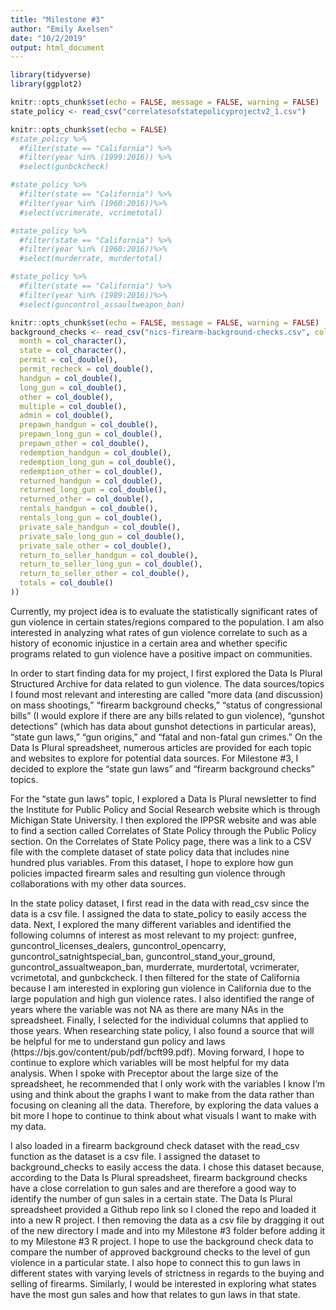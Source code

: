 ```yaml
---
title: "Milestone #3"
author: "Emily Axelsen"
date: "10/2/2019"
output: html_document
---
```

```r
library(tidyverse)
library(ggplot2)
```


```r
knitr::opts_chunk$set(echo = FALSE, message = FALSE, warning = FALSE)
state_policy <- read_csv("correlatesofstatepolicyprojectv2_1.csv")
```


```r
knitr::opts_chunk$set(echo = FALSE)
#state_policy %>%
  #filter(state == "California") %>%
  #filter(year %in% (1999:2016)) %>%
  #select(gunbckcheck)

#state_policy %>%
  #filter(state == "California") %>%
  #filter(year %in% (1960:2016))%>%
  #select(vcrimerate, vcrimetotal)

#state_policy %>%
  #filter(state == "California") %>%
  #filter(year %in% (1960:2016))%>%
  #select(murderrate, murdertotal)

#state_policy %>%
  #filter(state == "California") %>%
  #filter(year %in% (1989:2016))%>%
  #select(guncontrol_assaultweapon_ban)

```


```r
knitr::opts_chunk$set(echo = FALSE, message = FALSE, warning = FALSE)
background_checks <- read_csv("nics-firearm-background-checks.csv", col_types = cols(
  month = col_character(),
  state = col_character(),
  permit = col_double(),
  permit_recheck = col_double(),
  handgun = col_double(),
  long_gun = col_double(),
  other = col_double(),
  multiple = col_double(),
  admin = col_double(),
  prepawn_handgun = col_double(),
  prepawn_long_gun = col_double(),
  prepawn_other = col_double(),
  redemption_handgun = col_double(),
  redemption_long_gun = col_double(),
  redemption_other = col_double(),
  returned_handgun = col_double(),
  returned_long_gun = col_double(),
  returned_other = col_double(),
  rentals_handgun = col_double(),
  rentals_long_gun = col_double(),
  private_sale_handgun = col_double(),
  private_sale_long_gun = col_double(),
  private_sale_other = col_double(),
  return_to_seller_handgun = col_double(),
  return_to_seller_long_gun = col_double(),
  return_to_seller_other = col_double(),
  totals = col_double()
))
```


Currently, my project idea is to evaluate the statistically significant rates of gun violence in certain states/regions compared to the population. I am also interested in analyzing what rates of gun violence correlate to such as a history of economic injustice in a certain area and whether specific programs related to gun violence have a positive impact on communities. 

In order to start finding data for my project, I first explored the Data Is Plural Structured Archive for data related to gun violence. The data sources/topics I found most relevant and interesting are called “more data (and discussion) on mass shootings,” “firearm background checks,” “status of congressional bills” (I would explore if there are any bills related to gun violence), “gunshot detections” (which has data about gunshot detections in particular areas), “state gun laws,” “gun origins,” and “fatal and non-fatal gun crimes.” On the Data Is Plural spreadsheet, numerous articles are provided for each topic and websites to explore for potential data sources. For Milestone #3, I decided to explore the “state gun laws” and “firearm background checks” topics. 

For the “state gun laws” topic, I explored a Data Is Plural newsletter to find the Institute for Public Policy and Social Research website which is through Michigan State University. I then explored the IPPSR website and was able to find a section called Correlates of State Policy through the Public Policy section. On the Correlates of State Policy page, there was a link to a CSV file with the complete dataset of state policy data that includes nine hundred plus variables. From this dataset, I hope to explore how gun policies impacted firearm sales and resulting gun violence through collaborations with my other data sources. 

In the state policy dataset, I first read in the data with read_csv since the data is a csv file. I assigned the data to state_policy to easily access the data. Next, I explored the many different variables and identified the following columns of interest as most relevant to my project: gunfree, guncontrol_licenses_dealers, guncontrol_opencarry, guncontrol_satnightspecial_ban, guncontrol_stand_your_ground, guncontrol_assualtweapon_ban, murderrate, murdertotal, vcrimerater, vcrimetotal, and gunbckcheck. I then filtered for the state of California because I am interested in exploring gun violence in California due to the large population and high gun violence rates. I also identified the range of years where the variable was not NA as there are many NAs in the spreadsheet. Finally, I selected for the individual columns that applied to those years. When researching state policy, I also found a source that will be helpful for me to understand gun policy and laws (https://bjs.gov/content/pub/pdf/bcft99.pdf). Moving forward, I hope to continue to explore which variables will be most helpful for my data analysis. When I spoke with Preceptor about the large size of the spreadsheet, he recommended that I only work with the variables I know I’m using and think about the graphs I want to make from the data rather than focusing on cleaning all the data. Therefore, by exploring the data values a bit more I hope to continue to think about what visuals I want to make with my data. 

I also loaded in a firearm background check dataset with the read_csv function as the dataset is a csv file. I assigned the dataset to background_checks to easily access the data. I chose this dataset because, according to the Data Is Plural spreadsheet, firearm background checks have a close correlation to gun sales and are therefore a good way to identify the number of gun sales in a certain state. The Data Is Plural spreadsheet provided a Github repo link so I cloned the repo and loaded it into a new R project. I then removing the data as a csv file by dragging it out of the new directory I made and into my Milestone #3 folder before adding it to my Milestone #3 R project. I hope to use the background check data to compare the number of approved background checks to the level of gun violence in a particular state. I also hope to connect this to gun laws in different states with varying levels of strictness in regards to the buying and selling of firearms. Similarly, I would be interested in exploring what states have the most gun sales and how that relates to gun laws in that state. 


